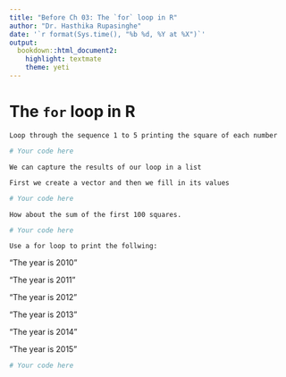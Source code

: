 ```yaml
---
title: "Before Ch 03: The `for` loop in R"
author: "Dr. Hasthika Rupasinghe"
date: '`r format(Sys.time(), "%b %d, %Y at %X")`'
output:
  bookdown::html_document2:
    highlight: textmate
    theme: yeti
---
```


# The `for` loop in R

```example
Loop through the sequence 1 to 5 printing the square of each number
```



```r

# Your code here

```


```example
We can capture the results of our loop in a list

First we create a vector and then we fill in its values
```


```r

# Your code here

```


```example
How about the sum of the first 100 squares.
```


```r

# Your code here

```


```example
Use a for loop to print the follwing:
```

"The year is 2010"

"The year is 2011"

"The year is 2012"

"The year is 2013"

"The year is 2014"

"The year is 2015"


```r

# Your code here

```


